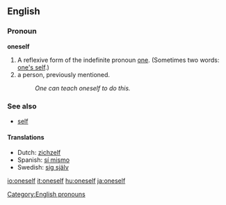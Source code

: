 ==English==
===Pronoun===
'''oneself'''

#A reflexive form of the indefinite pronoun [[one]]. (Sometimes two words: [[one's self]].) 
#a person, previously mentioned.
#:''One can teach oneself to do this.'' 

===See also===
* [[self]]

====Translations====
{{top}}
*Dutch: [[zichzelf]]
*Spanish: [[sí mismo]]
*Swedish: [[sig själv]]
{{bottom}}

[[io:oneself]]
[[it:oneself]]
[[hu:oneself]]
[[ja:oneself]]

[[Category:English pronouns]]
